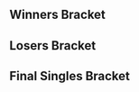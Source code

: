 {{DISPLAYTITLE:KVO x TSB 2017: ''Melee'' Singles Bracket}}{{SetGame|melee}}
{{tabs static
|name1=Overview
|link1=KSB/2017/Melee
|name2=Singles Bracket
|link2=KSB/2017/Melee/Singles Bracket
|This=2
}}
==Winners Bracket==
{{64DEWBracketA
|r1m1p1=aMSa |r1m1p1flag=jp |r1m1p1score={{win}} |r1m1win=1
|r1m1p2=Bye |r1m1p2flag= |r1m1p2score=
|r1m2p1=Remon |r1m2p1flag=jp |r1m2p1score=2 |r1m2win=1
|r1m2p2=deiko |r1m2p2flag= |r1m2p2score=1
|r1m3p1=MOSH |r1m3p1flag=jp |r1m3p1score={{win}} |r1m3win=1
|r1m3p2=Bye |r1m3p2flag= |r1m3p2score=
|r1m4p1=Souther |r1m4p1flag=jp |r1m4p1score=0 |r1m4win=2
|r1m4p2=Deathgazer |r1m4p2flag=gb |r1m4p2score=2
|r1m5p1=s-royal |r1m5p1flag=jp |r1m5p1score={{win}} |r1m5win=1
|r1m5p2=Bye |r1m5p2flag= |r1m5p2score=
|r1m6p1=Yamato |r1m6p1flag=jp |r1m6p1score=2 |r1m6win=1
|r1m6p2=bt.yamato |r1m6p2flag= |r1m6p2score=0
|r1m7p1=Sanne |r1m7p1flag=jp |r1m7p1score={{win}} |r1m7win=1
|r1m7p2=Bye |r1m7p2flag= |r1m7p2score=
|r1m8p1=Kaja |r1m8p1flag=jp |r1m8p1score={{win}} |r1m8win=1
|r1m8p2=Bye |r1m8p2flag= |r1m8p2score=DQ

|r1m9p1=Kounotori |r1m9p1flag=jp |r1m9p1score={{win}} |r1m9win=1
|r1m9p2=Bye |r1m9p2flag= |r1m9p2score=
|r1m10p1=SamurAI |r1m10p1flag=jp |r1m10p1score=2 |r1m10win=1
|r1m10p2=JUN |r1m10p2flag= |r1m10p2score=0
|r1m11p1=dano |r1m11p1flag= |r1m11p1score={{win}} |r1m11win=1
|r1m11p2=Bye |r1m11p2flag= |r1m11p2score=
|r1m12p1=tohyo |r1m12p1flag=jp |r1m12p1score=2 |r1m12win=1
|r1m12p2=Demi |r1m12p2flag= |r1m12p2score=0
|r1m13p1=Gucci |r1m13p1flag=jp |r1m13p1score={{win}} |r1m13win=1
|r1m13p2=Bye |r1m13p2flag= |r1m13p2score=
|r1m14p1=Takuhito |r1m14p1flag=jp |r1m14p1score={{win}} |r1m14win=1
|r1m14p2=Bye |r1m14p2flag= |r1m14p2score=DQ
|r1m15p1=Pao |r1m15p1flag=jp |r1m15p1score={{win}} |r1m15win=1
|r1m15p2=Bye |r1m15p2flag= |r1m15p2score=
|r1m16p1=Yoppo |r1m16p1flag=jp |r1m16p1score=1 |r1m16win=2
|r1m16p2=Yat |r1m16p2flag= |r1m16p2score=2

|r1m17p1=Yu |r1m17p1flag=mx |r1m17p1score={{win}} |r1m17win=1
|r1m17p2=Bye |r1m17p2flag= |r1m17p2score=
|r1m18p1=Kei |r1m18p1flag=jp |r1m18p1score=2 |r1m18win=1
|r1m18p2=Rd |r1m18p2flag= |r1m18p2score=0
|r1m19p1=NEG |r1m19p1flag=jp |r1m19p1score={{win}} |r1m19win=1
|r1m19p2=Bye |r1m19p2flag= |r1m19p2score=
|r1m20p1=Zer0 |r1m20p1flag=jp |r1m20p1score=2 |r1m20win=1
|r1m20p2=au_ |r1m20p2flag= |r1m20p2score=0
|r1m21p1=K.F |r1m21p1flag=jp |r1m21p1score={{win}} |r1m21win=1
|r1m21p2=Bye |r1m21p2flag= |r1m21p2score=
|r1m22p1=Fal Pun |r1m22p1flag=jp |r1m22p1score=2 |r1m22win=1
|r1m22p2=Kuroyuki |r1m22p2flag=jp |r1m22p2score=0
|r1m23p1=Plata |r1m23p1flag=jp |r1m23p1score={{win}} |r1m23win=1
|r1m23p2=Bye |r1m23p2flag= |r1m23p2score=
|r1m24p1=Hashimo |r1m24p1flag=jp |r1m24p1score= |r1m24win=2
|r1m24p2=Iinama |r1m24p2flag=jp |r1m24p2score={{win}}

|r1m25p1=Nanashi |r1m25p1flag=jp |r1m25p1score={{win}} |r1m25win=1
|r1m25p2=Bye |r1m25p2flag= |r1m25p2score=
|r1m26p1=Hitori |r1m26p1flag=jp |r1m26p1score=0 |r1m26win=2
|r1m26p2=Butz |r1m26p2flag=jp |r1m26p2score=2
|r1m27p1=Maatin |r1m27p1flag=jp |r1m27p1score={{win}} |r1m27win=1
|r1m27p2=Bye |r1m27p2flag= |r1m27p2score=
|r1m28p1=Homura |r1m28p1flag=jp |r1m28p1score=2 |r1m28win=1
|r1m28p2=Satou Takahiro |r1m28p2flag=jp |r1m28p2score=0
|r1m29p1=Da-yoshi |r1m29p1flag=jp |r1m29p1score={{win}} |r1m29win=1
|r1m29p2=Bye |r1m29p2flag= |r1m29p2score=
|r1m30p1=bozitoma |r1m30p1flag=jp |r1m30p1score=2 |r1m30win=1
|r1m30p2=ALLISTER |r1m30p2flag= |r1m30p2score=1
|r1m31p1=Watch |r1m31p1flag=jp |r1m31p1score={{win}} |r1m31win=1
|r1m31p2=Bye |r1m31p2flag= |r1m31p2score=
|r1m32p1=Minami |r1m32p1flag= |r1m32p1score=2 |r1m32win=1
|r1m32p2=Lickey★ |r1m32p2flag= |r1m32p2score=0

|r2m1p1=aMSa |r2m1p1flag=jp |r2m1p1score=2 |r2m1win=1
|r2m1p2=Remon |r2m1p2flag=jp |r2m1p2score=0
|r2m2p1=MOSH |r2m2p1flag=jp |r2m2p1score=1 |r2m2win=2
|r2m2p2=Deathgazer |r2m2p2flag=gb |r2m2p2score=2
|r2m3p1=s-royal |r2m3p1flag=jp |r2m3p1score=2 |r2m3win=1
|r2m3p2=Yamato |r2m3p2flag=jp |r2m3p2score=0
|r2m4p1=Sanne |r2m4p1flag=jp |r2m4p1score=2 |r2m4win=1
|r2m4p2=Kaja |r2m4p2flag=jp |r2m4p2score=0
|r2m5p1=Kounotori |r2m5p1flag=jp |r2m5p1score=2 |r2m5win=1
|r2m5p2=SamurAI |r2m5p2flag=jp |r2m5p2score=0
|r2m6p1=dano |r2m6p1flag= |r2m6p1score=1 |r2m6win=2
|r2m6p2=tohyo |r2m6p2flag=jp |r2m6p2score=2
|r2m7p1=Gucci |r2m7p1flag=jp |r2m7p1score=2 |r2m7win=1
|r2m7p2=Takuhito |r2m7p2flag=jp |r2m7p2score=0
|r2m8p1=Pao |r2m8p1flag=jp |r2m8p1score=2 |r2m8win=1
|r2m8p2=Yat |r2m8p2flag= |r2m8p2score=1
|r2m9p1=Yu |r2m9p1flag=mx |r2m9p1score=2 |r2m9win=1
|r2m9p2=Kei |r2m9p2flag=jp |r2m9p2score=0
|r2m10p1=NEG |r2m10p1flag=jp |r2m10p1score=2 |r2m10win=1
|r2m10p2=Zer0 |r2m10p2flag=jp |r2m10p2score=0
|r2m11p1=K.F |r2m11p1flag=jp |r2m11p1score=2 |r2m11win=1
|r2m11p2=Fal Pun |r2m11p2flag=jp |r2m11p2score=0
|r2m12p1=Plata |r2m12p1flag=jp |r2m12p1score=2 |r2m12win=1
|r2m12p2=Iinama |r2m12p2flag=jp |r2m12p2score=0
|r2m13p1=Nanashi |r2m13p1flag=jp |r2m13p1score=2 |r2m13win=1
|r2m13p2=Butz |r2m13p2flag=jp |r2m13p2score=0
|r2m14p1=Maatin |r2m14p1flag=jp |r2m14p1score=2 |r2m14win=1
|r2m14p2=Homura |r2m14p2flag=jp |r2m14p2score=0
|r2m15p1=Da-yoshi |r2m15p1flag=jp |r2m15p1score=2 |r2m15win=1
|r2m15p2=bozitoma |r2m15p2flag=jp |r2m15p2score=0
|r2m16p1=Watch |r2m16p1flag=jp |r2m16p1score=2 |r2m16win=1
|r2m16p2=Minami |r2m16p2flag= |r2m16p2score=0

|r3m1p1=aMSa |r3m1p1flag=jp |r3m1p1score=2 |r3m1win=1
|r3m1p2=Deathgazer |r3m1p2flag=gb |r3m1p2score=0
|r3m2p1=s-royal |r3m2p1flag=jp |r3m2p1score=0 |r3m2win=2
|r3m2p2=Sanne |r3m2p2flag=jp |r3m2p2score=2
|r3m3p1=Kounotori |r3m3p1flag=jp |r3m3p1score=2 |r3m3win=1
|r3m3p2=tohyo |r3m3p2flag=jp |r3m3p2score=1
|r3m4p1=Gucci |r3m4p1flag=jp |r3m4p1score=2 |r3m4win=1
|r3m4p2=Pao |r3m4p2flag=jp |r3m4p2score=0
|r3m5p1=Yu |r3m5p1flag=mx |r3m5p1score=2 |r3m5win=1
|r3m5p2=NEG |r3m5p2flag=jp |r3m5p2score=0
|r3m6p1=K.F |r3m6p1flag=jp |r3m6p1score=2 |r3m6win=1
|r3m6p2=Plata |r3m6p2flag=jp |r3m6p2score=0
|r3m7p1=Nanashi |r3m7p1flag=jp |r3m7p1score=2 |r3m7win=1
|r3m7p2=Maatin |r3m7p2flag=jp |r3m7p2score=0
|r3m8p1=Da-yoshi |r3m8p1flag=jp |r3m8p1score=2 |r3m8win=1
|r3m8p2=Watch |r3m8p2flag=jp |r3m8p2score=0

|r4m1p1=aMSa |r4m1p1flag=jp |r4m1p1score=1 |r4m1win=2
|r4m1p2=Sanne |r4m1p2flag=jp |r4m1p2score=2
|r4m2p1=Kounotori |r4m2p1flag=jp |r4m2p1score=2 |r4m2win=1
|r4m2p2=Gucci |r4m2p2flag=jp |r4m2p2score=0
|r4m3p1=Yu |r4m3p1flag=mx |r4m3p1score=2 |r4m3win=1
|r4m3p2=K.F |r4m3p2flag=jp |r4m3p2score=0
|r4m4p1=Nanashi |r4m4p1flag=jp |r4m4p1score=1 |r4m4win=2
|r4m4p2=Da-yoshi |r4m4p2flag=jp |r4m4p2score=2

|r5m1p1=Sanne |r5m1p1flag=jp |r5m1p1score=1 |r5m1win=2
|r5m1p2=Kounotori |r5m1p2flag=jp |r5m1p2score=2
|r5m2p1=Yu |r5m2p1flag=mx |r5m2p1score=2 |r5m2win=1
|r5m2p2=Da-yoshi |r5m2p2flag=jp |r5m2p2score=0
}}
==Losers Bracket==
{{48DELBracketSmwA
|tourneylink=KSB/2017/Melee
|tourneyname=KVO x TSB 2017
|l1placement=33-48
|l2placement=25-32
|l3placement=17-24
|l4placement=13-16
|l5placement=9-12
|l6placement=7-8
|l7placement=5-6

|l1m1p1=Minami |l1m1p1flag= |l1m1p1score=2 |l1m1win=1
|l1m1p2=deiko |l1m1p2flag= |l1m1p2score=1
|l1m2p1=bozitoma |l1m2p1flag=jp |l1m2p1score=2 |l1m2win=1
|l1m2p2=Souther |l1m2p2flag=jp |l1m2p2score=0
|l1m3p1=Homura |l1m3p1flag=jp |l1m3p1score=2 |l1m3win=1
|l1m3p2=bt.yamato |l1m3p2flag= |l1m3p2score=0
|l1m4p1=Butz |l1m4p1flag=jp |l1m4p1score={{win}} |l1m4win=1
|l1m4p2=Bye |l1m4p2flag= |l1m4p2score=DQ
|l1m5p1=Iinama |l1m5p1flag=jp |l1m5p1score={{win}} |l1m5win=1
|l1m5p2=JUN |l1m5p2flag= |l1m5p2score=DQ
|l1m6p1=Fal Pun |l1m6p1flag=jp |l1m6p1score=2 |l1m6win=1
|l1m6p2=Demi |l1m6p2flag= |l1m6p2score=0
|l1m7p1=Zer0 |l1m7p1flag=jp |l1m7p1score={{win}} |l1m7win=1
|l1m7p2=Bye |l1m7p2flag= |l1m7p2score=DQ
|l1m8p1=Kei |l1m8p1flag=jp |l1m8p1score=1 |l1m8win=2
|l1m8p2=Yoppo |l1m8p2flag=jp |l1m8p2score=2
|l1m9p1=Yat |l1m9p1flag= |l1m9p1score=1 |l1m9win=2
|l1m9p2=Rd |l1m9p2flag= |l1m9p2score=2
|l1m10p1=Takuhito |l1m10p1flag=jp |l1m10p1score=2 |l1m10win=1
|l1m10p2=au_ |l1m10p2flag= |l1m10p2score=0
|l1m11p1=dano |l1m11p1flag= |l1m11p1score=2 |l1m11win=1
|l1m11p2=Kuroyuki |l1m11p2flag=jp |l1m11p2score=0
|l1m12p1=SamurAI |l1m12p1flag=jp |l1m12p1score=2 |l1m12win=1
|l1m12p2=Hashimo |l1m12p2flag=jp |l1m12p2score=0
|l1m13p1=Kaja |l1m13p1flag=jp |l1m13p1score=2 |l1m13win=1
|l1m13p2=Hitori |l1m13p2flag=jp |l1m13p2score=1
|l1m14p1=Yamato |l1m14p1flag=jp |l1m14p1score=2 |l1m14win=1
|l1m14p2=Satou Takahiro |l1m14p2flag=jp |l1m14p2score=0
|l1m15p1=MOSH |l1m15p1flag=jp |l1m15p1score=2 |l1m15win=1
|l1m15p2=ALLISTER |l1m15p2flag= |l1m15p2score=1
|l1m16p1=Remon |l1m16p1flag=jp |l1m16p1score=2 |l1m16win=1
|l1m16p2=Lickey★ |l1m16p2flag= |l1m16p2score=0

|l2m1p1=Minami |l2m1p1flag= |l2m1p1score=1 |l2m1win=2
|l2m1p2=bozitoma |l2m1p2flag=jp |l2m1p2score=2
|l2m2p1=Homura |l2m2p1flag=jp |l2m2p1score=2 |l2m2win=1
|l2m2p2=Butz |l2m2p2flag=jp |l2m2p2score=0
|l2m3p1=Iinama |l2m3p1flag=jp |l2m3p1score=0 |l2m3win=2
|l2m3p2=Fal Pun |l2m3p2flag=jp |l2m3p2score=2
|l2m4p1=Zer0 |l2m4p1flag=jp |l2m4p1score=0 |l2m4win=2
|l2m4p2=Yoppo |l2m4p2flag=jp |l2m4p2score=2
|l2m5p1=Rd |l2m5p1flag= |l2m5p1score=2 |l2m5win=1
|l2m5p2=Takuhito |l2m5p2flag=jp |l2m5p2score=0
|l2m6p1=dano |l2m6p1flag= |l2m6p1score=2 |l2m6win=1
|l2m6p2=SamurAI |l2m6p2flag=jp |l2m6p2score=0
|l2m7p1=Kaja |l2m7p1flag=jp |l2m7p1score=1 |l2m7win=2
|l2m7p2=Yamato |l2m7p2flag=jp |l2m7p2score=2
|l2m8p1=MOSH |l2m8p1flag=jp |l2m8p1score=2 |l2m8win=1
|l2m8p2=Remon |l2m8p2flag=jp |l2m8p2score=0
 
|l3m1p1=Pao |l3m1p1flag=jp |l3m1p1score=2 |l3m1win=1
|l3m1p2=bozitoma |l3m1p2flag=jp |l3m1p2score=0
|l3m2p1=tohyo |l3m2p1flag=jp |l3m2p1score=2 |l3m2win=1
|l3m2p2=Homura |l3m2p2flag=jp |l3m2p2score=1
|l3m3p1=s-royal |l3m3p1flag=jp |l3m3p1score=2 |l3m3win=1
|l3m3p2=Fal Pun |l3m3p2flag=jp |l3m3p2score=0
|l3m4p1=Deathgazer |l3m4p1flag=gb |l3m4p1score=2 |l3m4win=1
|l3m4p2=Yoppo |l3m4p2flag=jp |l3m4p2score=0
|l3m5p1=Watch |l3m5p1flag=jp |l3m5p1score=2 |l3m5win=1
|l3m5p2=Rd |l3m5p2flag= |l3m5p2score=0
|l3m6p1=Maatin |l3m6p1flag=jp |l3m6p1score=0 |l3m6win=2
|l3m6p2=dano |l3m6p2flag= |l3m6p2score=2
|l3m7p1=Plata |l3m7p1flag=jp |l3m7p1score=2 |l3m7win=1
|l3m7p2=Yamato |l3m7p2flag=jp |l3m7p2score=0
|l3m8p1=NEG |l3m8p1flag=jp |l3m8p1score=1 |l3m8win=2
|l3m8p2=MOSH |l3m8p2flag=jp |l3m8p2score=2

|l4m1p1=Pao |l4m1p1flag=jp |l4m1p1score=2 |l4m1win=1
|l4m1p2=tohyo |l4m1p2flag=jp |l4m1p2score=1
|l4m2p1=s-royal |l4m2p1flag=jp |l4m2p1score=0 |l4m2win=2
|l4m2p2=Deathgazer |l4m2p2flag=gb |l4m2p2score=2
|l4m3p1=Watch |l4m3p1flag=jp |l4m3p1score=0 |l4m3win=2
|l4m3p2=dano |l4m3p2flag= |l4m3p2score=2
|l4m4p1=Plata |l4m4p1flag=jp |l4m4p1score=2 |l4m4win=1
|l4m4p2=MOSH |l4m4p2flag=jp |l4m4p2score=1

|l5m1p1=K.F |l5m1p1flag=jp |l5m1p1score=2 |l5m1win=1
|l5m1p2=Pao |l5m1p2flag=jp |l5m1p2score=0
|l5m2p1=Nanashi |l5m2p1flag=jp |l5m2p1score=2 |l5m2win=1
|l5m2p2=Deathgazer |l5m2p2flag=gb |l5m2p2score=0
|l5m3p1=aMSa |l5m3p1flag=jp |l5m3p1score=2 |l5m3win=1
|l5m3p2=dano |l5m3p2flag= |l5m3p2score=0
|l5m4p1=Gucci |l5m4p1flag=jp |l5m4p1score=2 |l5m4win=1
|l5m4p2=Plata |l5m4p2flag=jp |l5m4p2score=0

|l6m1p1=K.F |l6m1p1flag=jp |l6m1p1score=1 |l6m1win=2
|l6m1p2=Nanashi |l6m1p2flag=jp |l6m1p2score=2
|l6m2p1=aMSa |l6m2p1flag=jp |l6m2p1score=2 |l6m2win=1
|l6m2p2=Gucci |l6m2p2flag=jp |l6m2p2score=1

|l7m1p1=Sanne |l7m1p1flag=jp |l7m1p1score=2 |l7m1win=1
|l7m1p2=Nanashi |l7m1p2flag=jp |l7m1p2score=1
|l7m2p1=Da-yoshi |l7m2p1flag=jp |l7m2p1score=0 |l7m2win=2
|l7m2p2=aMSa |l7m2p2flag=jp |l7m2p2score=2
}}
<onlyinclude>
==Final Singles Bracket==
{{DEFinalSmwBracket
|tourneylink=KSB/2017/Melee
|tourneyname=KVO x TSB 2017
|l1placement=4
|r2placement=3
|r3loserplacement=2
|r3winnerplacement=1
|export_score=true

<!-- FROM WINNERS -->
|r1m1p1=Kounotori |r1m1p1flag=jp |r1m1p1score=0
|r1m1p2=Yu |r1m1p2flag=mx |r1m1p2score=2
|r1m1win=2
|r1m1p1char1=falco |r1m1p2char1=falco |r1m1p1stock1=0 |r1m1p2stock1=2 |r1m1win1=2 |r1m1stage1=Battlefield
|r1m1p1char2=fox |r1m1p2char2=falco |r1m1p1stock2=0 |r1m1p2stock2=1 |r1m1win2=2 |r1m1stage2=Yoshi's Story
|r1m1date=May 4, 2017
|r1m1details={{BracketMatchDetails|reddit=|comment=|vod=}}

<!-- FROM LOSERS -->
|l1m1p1=Sanne |l1m1p1flag=jp |l1m1p1score=2
|l1m1p2=aMSa |l1m1p2flag=jp |l1m1p2score=1
|l1m1win=1

<!-- LOSERS FINALS -->
|r2m1p1=Kounotori |r2m1p1flag=jp |r2m1p1score=2
|r2m1p2=Sanne |r2m1p2flag=jp |r2m1p2score=0
|r2m1win=1
|r2m1p1char1=falco |r2m1p2char1=fox |r2m1p1stock1=3 |r2m1p2stock1=0 |r2m1win1=1 |r2m1stage1=Final Destination
|r2m1p1char2=falco |r2m1p2char2=fox |r2m1p1stock2=1 |r2m1p2stock2=0 |r2m1win2=1 |r2m1stage2=Dream Land
|r2m1date=May 4, 2017
|r2m1details={{BracketMatchDetails|reddit=|comment=|vod=}}

<!-- GRAND FINALS -->
|r3m1p1=Yu |r3m1p1flag=mx |r3m1p1score=2
|r3m1p2=Kounotori |r3m1p2flag=jp |r3m1p2score=1
|r3m1win=1
|r3m1p1char1=falco |r3m1p2char1=falco |r3m1p1stock1=1 |r3m1p2stock1=0 |r3m1win1=1 |r3m1stage1=Dream Land
|r3m1p1char2=falco |r3m1p2char2=fox |r3m1p1stock2=0 |r3m1p2stock2=1 |r3m1win2=2 |r3m1stage2=Pokémon Stadium
|r3m1p1char3=falco |r3m1p2char3=fox |r3m1p1stock3=1 |r3m1p2stock3=0 |r3m1win3=1 |r3m1stage3=Yoshi's Story
|r3m1date=May 4, 2017
|r3m1details={{BracketMatchDetails|reddit=|comment=|vod=}}
}}
</onlyinclude>
